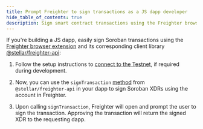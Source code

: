 ```yaml
---
title: Prompt Freighter to sign transactions as a JS dapp developer
hide_table_of_contents: true
description: Sign smart contract transactions using the Freighter browser extension.
---
```


If you're building a JS dapp, easily sign Soroban transactions using the [Freighter browser extension](https://www.freighter.app/) and its corresponding client library [@stellar/freighter-api](https://www.npmjs.com/package/@stellar/freighter-api):

1. Follow the setup instructions to [connect to the Testnet](./connect-testnet.mdx), if required during development.

2. Now, you can use the `signTransaction` [method](https://docs.freighter.app/docs/guide/usingFreighterWebApp) from `@stellar/freighter-api` in your dapp to sign Soroban XDRs using the account in Freighter.

3. Upon calling `signTransaction`, Freighter will open and prompt the user to sign the transaction. Approving the transaction will return the signed XDR to the requesting dapp.

